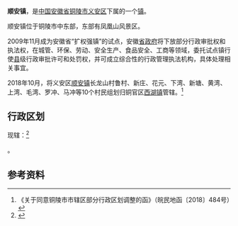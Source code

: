 {{中国乡级行政区|34/07/21/101/000}}
'''顺安镇'''，是[[中国|中国]][[安徽省|安徽省]][[铜陵市|铜陵市]][[义安区|义安区]]下属的一个[[镇|镇]]。

顺安镇位于铜陵市中东部，东部有凤凰山风景区。

2009年11月成为安徽省“扩权强镇”的试点，安徽[[省政府|省政府]]将下放部分行政审批权和执法权，在城管、环保、劳动、安全生产、食品安全、工商等领域，委托试点镇行使[[县|县]]级行政审批许可和处罚权，并可成立综合性的行政管理执法机构，具体处理相关事宜。

2018年10月，将义安区[[顺安镇|顺安镇]]长龙山村鲁村、新庄、花元、下湾、新塘、黄湾、上湾、毛湾、罗冲、马冲等10个村民组划归铜官区[[西湖镇|西湖镇]]管辖。<ref>《关于同意铜陵市市辖区部分行政区划调整的函》（皖民地函〔2018〕484号）</ref>

==行政区划==
现辖：<ref>{{PRC admin/ref sgc|34/07/21/101/000}}</ref>

{{PRC admin/children|34/07/21/101/000}}。

==参考资料==
{{reflist}}

{{PRC admin/navcat|34/07/21/101/000}}